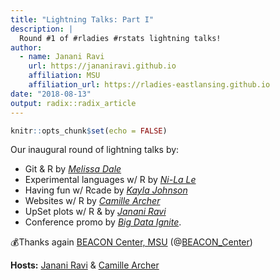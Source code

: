 ```yaml
---
title: "Lightning Talks: Part I"
description: |
  Round #1 of #rladies #rstats lightning talks!
author:
  - name: Janani Ravi 
    url: https://jananiravi.github.io
    affiliation: MSU
    affiliation_url: https://rladies-eastlansing.github.io
date: "2018-08-13"
output: radix::radix_article
---
```


```r
knitr::opts_chunk$set(echo = FALSE)
```

Our inaugural round of lightning talks by:

- Git & R by [_Melissa Dale_](//twitter.com/MissRDale)
- Experimental languages w/ R by [_Ni-La Le_](//twitter.com/Ni_LaLe)
- Having fun w/ Rcade by [_Kayla Johnson_](//twitter.com/KaylaInBio)
- Websites w/ R by [_Camille Archer_](//twitter.com/CamilleArcher5)
- UpSet plots w/ R & by [_Janani Ravi_](//twitter.com/janani137)
- Conference promo by [_Big Data Ignite_](//twitter.com/bigdataignite).

💰Thanks again [BEACON Center, MSU](//www3.beacon-center.org) (@[BEACON_Center](//twitter.com/BEACON_Center))


**Hosts:**
[Janani Ravi](//jananiravi.github.io) & [Camille Archer](https://icer.msu.edu/about/directory/archer)